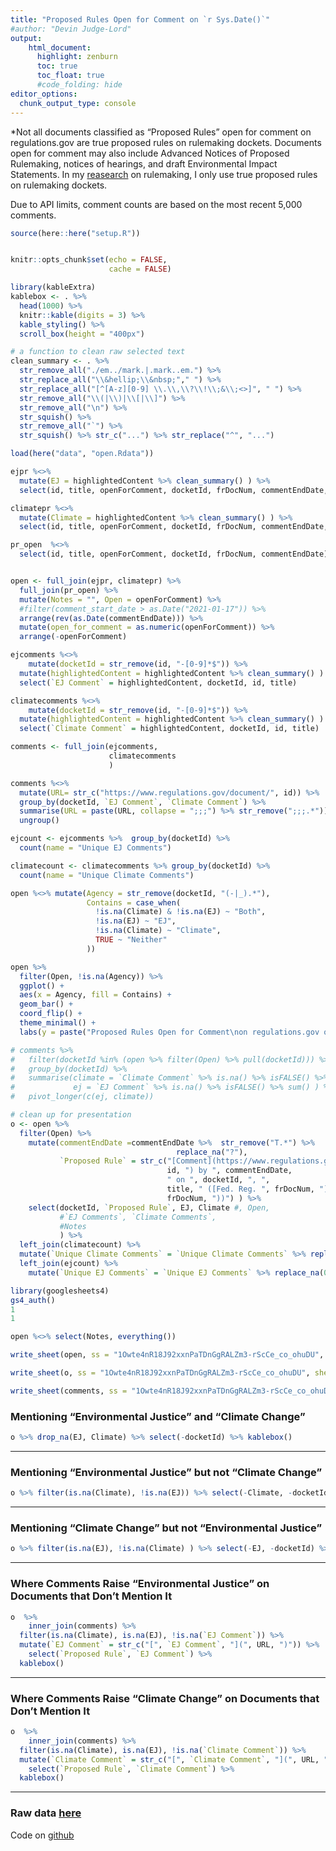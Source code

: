 ```yaml
---
title: "Proposed Rules Open for Comment on `r Sys.Date()`"
#author: "Devin Judge-Lord"
output:
    html_document:
      highlight: zenburn
      toc: true
      toc_float: true
      #code_folding: hide
editor_options: 
  chunk_output_type: console
---
```



*Not all documents classified as "Proposed Rules" open for comment on regulations.gov are true proposed rules on rulemaking dockets. Documents open for comment may also include Advanced Notices of Proposed Rulemaking, notices of hearings, and draft Environmental Impact Statements. In my [reasearch](https://judgelord.github.io/research/) on rulemaking, I only use true proposed rules on rulemaking dockets.

Due to API limits, comment counts are based on the most recent 5,000 comments.

```r
source(here::here("setup.R"))


knitr::opts_chunk$set(echo = FALSE, 
                      cache = FALSE)

library(kableExtra)
kablebox <- . %>% 
  head(1000) %>% 
  knitr::kable(digits = 3) %>% 
  kable_styling() %>% 
  scroll_box(height = "400px")
```


```r

# a function to clean raw selected text
clean_summary <- . %>% 
  str_remove_all("./em../mark.|.mark..em.") %>%
  str_replace_all("\\&hellip;\\&nbsp;"," ") %>% 
  str_replace_all("[^[A-z][0-9] \\.\\,\\?\\!\\;&\\;<>]", " ") %>% 
  str_remove_all("\\(|\\)|\\[|\\]") %>%
  str_remove_all("\n") %>% 
  str_squish() %>%
  str_remove_all("`") %>%
  str_squish() %>% str_c("...") %>% str_replace("^", "...")

load(here("data", "open.Rdata"))

ejpr %<>% 
  mutate(EJ = highlightedContent %>% clean_summary() ) %>% 
  select(id, title, openForComment, docketId, frDocNum, commentEndDate, EJ) 

climatepr %<>% 
  mutate(Climate = highlightedContent %>% clean_summary() ) %>% 
  select(id, title, openForComment, docketId, frDocNum, commentEndDate, Climate)

pr_open  %<>% 
  select(id, title, openForComment, docketId, frDocNum, commentEndDate)


open <- full_join(ejpr, climatepr) %>% 
  full_join(pr_open) %>% 
  mutate(Notes = "", Open = openForComment) %>% 
  #filter(comment_start_date > as.Date("2021-01-17")) %>% 
  arrange(rev(as.Date(commentEndDate))) %>% 
  mutate(open_for_comment = as.numeric(openForComment)) %>% 
  arrange(-openForComment)
```

```r
ejcomments %<>% 
    mutate(docketId = str_remove(id, "-[0-9]*$")) %>%
  mutate(highlightedContent = highlightedContent %>% clean_summary() )  %>% 
  select(`EJ Comment` = highlightedContent, docketId, id, title)

climatecomments %<>%
    mutate(docketId = str_remove(id, "-[0-9]*$")) %>%
  mutate(highlightedContent = highlightedContent %>% clean_summary() )  %>% 
  select(`Climate Comment` = highlightedContent, docketId, id, title)

comments <- full_join(ejcomments, 
                      climatecomments
                      )

comments %<>% 
  mutate(URL= str_c("https://www.regulations.gov/document/", id)) %>%
  group_by(docketId, `EJ Comment`, `Climate Comment`) %>%
  summarise(URL = paste(URL, collapse = ";;;") %>% str_remove(";;;.*")) %>% 
  ungroup()

ejcount <- ejcomments %>%  group_by(docketId) %>% 
  count(name = "Unique EJ Comments")

climatecount <- climatecomments %>% group_by(docketId) %>% 
  count(name = "Unique Climate Comments")
```


```r
open %<>% mutate(Agency = str_remove(docketId, "(-|_).*"),
                 Contains = case_when(
                   !is.na(Climate) & !is.na(EJ) ~ "Both",
                   !is.na(EJ) ~ "EJ",
                   !is.na(Climate) ~ "Climate",
                   TRUE ~ "Neither"
                 ))

open %>% 
  filter(Open, !is.na(Agency)) %>% 
  ggplot() + 
  aes(x = Agency, fill = Contains) + 
  geom_bar() + 
  coord_flip() + 
  theme_minimal() + 
  labs(y = paste("Proposed Rules Open for Comment\non regulations.gov on", Sys.Date()))

# comments %>% 
#   filter(docketId %in% (open %>% filter(Open) %>% pull(docketId))) %>% 
#   group_by(docketId) %>% 
#   summarise(climate = `Climate Comment` %>% is.na() %>% isFALSE() %>% sum(),
#             ej = `EJ Comment` %>% is.na() %>% isFALSE() %>% sum() ) %>% 
#   pivot_longer(c(ej, climate))
```

```r

# clean up for presentation
o <- open %>% 
  filter(Open) %>% 
    mutate(commentEndDate =commentEndDate %>%  str_remove("T.*") %>% 
                                     replace_na("?"), 
           `Proposed Rule` = str_c("[Comment](https://www.regulations.gov/document/", 
                                   id, ") by ", commentEndDate, 
                                   " on ", docketId, ", ", 
                                   title, " ([Fed. Reg. ", frDocNum, "]( https://www.federalregister.gov/d/", 
                                   frDocNum, "))") ) %>%
    select(docketId, `Proposed Rule`, EJ, Climate #, Open, 
           #`EJ Comments`, `Climate Comments`, 
           #Notes
           ) %>%
  left_join(climatecount) %>% 
  mutate(`Unique Climate Comments` = `Unique Climate Comments` %>% replace_na(0)) %>% 
  left_join(ejcount) %>% 
    mutate(`Unique EJ Comments` = `Unique EJ Comments` %>% replace_na(0))
```

```r
library(googlesheets4)
gs4_auth()
1
1

open %<>% select(Notes, everything())

write_sheet(open, ss = "1Owte4nR18J92xxnPaTDnGgRALZm3-rScCe_co_ohuDU", sheet = "raw")

write_sheet(o, ss = "1Owte4nR18J92xxnPaTDnGgRALZm3-rScCe_co_ohuDU", sheet = "formatted")

write_sheet(comments, ss = "1Owte4nR18J92xxnPaTDnGgRALZm3-rScCe_co_ohuDU", sheet = "comments")
```



### Mentioning "Environmental Justice" and "Climate Change"

```r
o %>% drop_na(EJ, Climate) %>% select(-docketId) %>% kablebox()
```

---

### Mentioning "Environmental Justice" but not "Climate Change"

```r
o %>% filter(is.na(Climate), !is.na(EJ)) %>% select(-Climate, -docketId) %>% kablebox()
```

---

### Mentioning "Climate Change" but not "Environmental Justice"

```r
o %>% filter(is.na(EJ), !is.na(Climate) ) %>% select(-EJ, -docketId) %>% kablebox()
```

---

### Where Comments Raise "Environmental Justice" on Documents that Don't Mention It

```r
o  %>% 
    inner_join(comments) %>% 
  filter(is.na(Climate), is.na(EJ), !is.na(`EJ Comment`)) %>% 
  mutate(`EJ Comment` = str_c("[", `EJ Comment`, "](", URL, ")")) %>% 
    select(`Proposed Rule`, `EJ Comment`) %>% 
  kablebox()
```



---

### Where Comments Raise "Climate Change" on Documents that Don't Mention It

```r
o  %>% 
    inner_join(comments) %>% 
  filter(is.na(Climate), is.na(EJ), !is.na(`Climate Comment`)) %>% 
  mutate(`Climate Comment` = str_c("[", `Climate Comment`, "](", URL, ")")) %>% 
    select(`Proposed Rule`, `Climate Comment`) %>% 
  kablebox()
```

---

### Raw data [here](https://docs.google.com/spreadsheets/d/1Owte4nR18J92xxnPaTDnGgRALZm3-rScCe_co_ohuDU/edit?usp=sharing) {-}

Code on [github](https://github.com/judgelord/rulemaking)